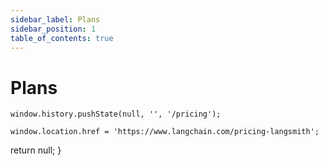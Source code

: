 ```yaml
---
sidebar_label: Plans
sidebar_position: 1
table_of_contents: true
---
```


# Plans

    window.history.pushState(null, '', '/pricing');

    window.location.href = 'https://www.langchain.com/pricing-langsmith';

return null;
}
